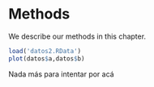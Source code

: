 # Methods

We describe our methods in this chapter.

```r
load('datos2.RData')
plot(datos$a,datos$b)
```

Nada más para intentar por acá
